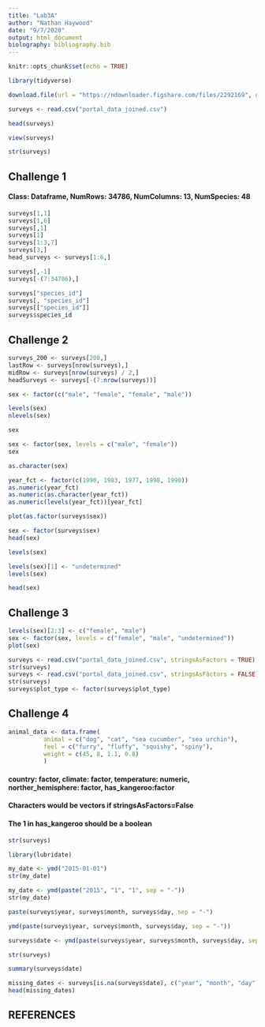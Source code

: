 ```yaml
---
title: "Lab3A"
author: "Nathan Haywood"
date: "9/7/2020"
output: html_document
biolography: bibliography.bib
---
```


```r
knitr::opts_chunk$set(echo = TRUE)
```

```r
library(tidyverse)
```

```r
download.file(url = "https://ndownloader.figshare.com/files/2292169", destfile = "portal_data_joined.csv")
```

```r
surveys <- read.csv("portal_data_joined.csv")
```

```r
head(surveys)
```

```r
view(surveys)
```

```r
str(surveys)
```

## Challenge 1
#### Class: Dataframe, NumRows: 34786, NumColumns: 13, NumSpecies: 48

```r
surveys[1,1]
surveys[1,6]
surveys[,1]
surveys[1]
surveys[1:3,7]
surveys[3,]
head_surveys <- surveys[1:6,]
```

```r
surveys[,-1]
surveys[-(7:34786),]
```

```r
surveys["species_id"]
surveys[, "species_id"]
surveys[["species_id"]]
surveys$species_id
```

## Challenge 2
```r
surveys_200 <- surveys[200,]
lastRow <- surveys[nrow(surveys),]
midRow <- surveys[nrow(surveys) / 2,]
headSurveys <- surveys[-(7:nrow(surveys))]
```

```r
sex <- factor(c("male", "female", "female", "male"))
```

```r
levels(sex)
nlevels(sex)
```

```r
sex
```

```r
sex <- factor(sex, levels = c("male", "female"))
sex
```

```r
as.character(sex)
```

```r
year_fct <- factor(c(1990, 1983, 1977, 1998, 1990))
as.numeric(year_fct)
as.numeric(as.character(year_fct))
as.numeric(levels(year_fct))[year_fct]
```

```r
plot(as.factor(surveys$sex))
```

```r
sex <- factor(surveys$sex)
head(sex)
```

```r
levels(sex)
```

```r
levels(sex)[1] <- "undetermined"
levels(sex)
```

```r
head(sex)
```

## Challenge 3
```r
levels(sex)[2:3] <- c("female", "male")
sex <- factor(sex, levels = c("female", "male", "undetermined"))
plot(sex)
```

```r
surveys <- read.csv("portal_data_joined.csv", stringsAsFactors = TRUE)
str(surveys)
surveys <- read.csv("portal_data_joined.csv", stringsAsFactors = FALSE)
str(surveys)
surveys$plot_type <- factor(surveys$plot_type)
```

## Challenge 4
```r
animal_data <- data.frame(
          animal = c("dog", "cat", "sea cucumber", "sea urchin"),
          feel = c("furry", "fluffy", "squishy", "spiny"),
          weight = c(45, 8, 1.1, 0.8)
          )
```
#### country: factor, climate: factor, temperature: numeric, norther_hemisphere: factor, has_kangeroo:factor
#### Characters would be vectors if stringsAsFactors=False
#### The 1 in has_kangeroo should be a boolean

```r
str(surveys)
```

```r
library(lubridate)
```

```r
my_date <- ymd("2015-01-01")
str(my_date)
```

```r
my_date <- ymd(paste("2015", "1", "1", sep = "-")) 
str(my_date)
```

```r
paste(surveys$year, surveys$month, surveys$day, sep = "-")
```

```r
ymd(paste(surveys$year, surveys$month, surveys$day, sep = "-"))
```

```r
surveys$date <- ymd(paste(surveys$year, surveys$month, surveys$day, sep = "-"))
```

```r
str(surveys)
```

```r
summary(surveys$date)
```

```r
missing_dates <- surveys[is.na(surveys$date), c("year", "month", "day")]
head(missing_dates)
```

## REFERENCES
